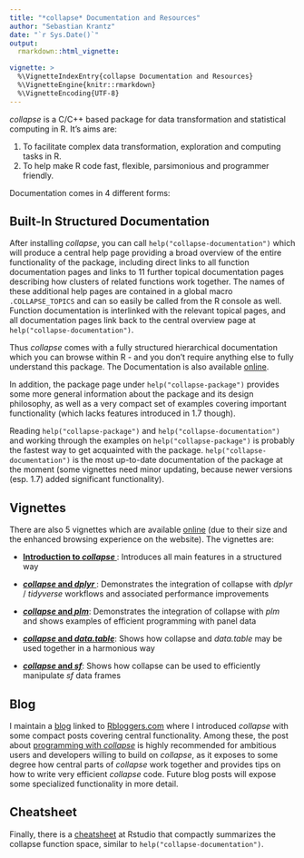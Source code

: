 ---
title: "*collapse* Documentation and Resources"
author: "Sebastian Krantz"
date: "`r Sys.Date()`"
output: 
  rmarkdown::html_vignette:

vignette: >
  %\VignetteIndexEntry{collapse Documentation and Resources}
  %\VignetteEngine{knitr::rmarkdown}
  %\VignetteEncoding{UTF-8}
---

*collapse* is a C/C++ based package for data transformation and statistical computing in R. It's aims are:

1. To facilitate complex data transformation, exploration and computing tasks in R.
2. To help make R code fast, flexible, parsimonious and programmer friendly. 

Documentation comes in 4 different forms:

## Built-In Structured Documentation

After installing *collapse*, you can call `help("collapse-documentation")` which will produce a central help page providing a broad overview of the entire functionality of the package, including direct links to all function documentation pages and links to 11 further topical documentation pages describing how clusters of related functions work together. The names of these additional help pages are contained in a global macro `.COLLAPSE_TOPICS` and can so easily be called from the R console as well. Function documentation is interlinked with the relevant topical pages, and all documentation pages link back to the central overview page at `help("collapse-documentation")`. 

Thus *collapse* comes with a fully structured hierarchical documentation which you can browse within R - and you don't require anything else to fully understand this package. The Documentation is also available [online](<https://sebkrantz.github.io/collapse/reference/index.html>).

In addition, the package page under `help("collapse-package")` provides some more general information about the package and its design philosophy, as well as a very compact set of examples covering important functionality (which lacks features introduced in 1.7 though). 

Reading `help("collapse-package")` and `help("collapse-documentation")` and working through the examples on `help("collapse-package")` is probably the fastest way to get acquainted with the package. `help("collapse-documentation")` is the most up-to-date documentation of the package at the moment (some vignettes need minor updating, because newer versions (esp. 1.7) added significant functionality). 

## Vignettes

There are also 5 vignettes which are available [online](<https://sebkrantz.github.io/collapse/articles/index.html>) (due to their size and the enhanced browsing experience on the website). The vignettes are:

* [**Introduction to *collapse* **](<https://sebkrantz.github.io/collapse/articles/collapse_intro.html>): Introduces all main features in a structured way

* [***collapse* and *dplyr* **](<https://sebkrantz.github.io/collapse/articles/collapse_and_dplyr.html>): Demonstrates the integration of collapse with *dplyr* / *tidyverse* workflows and associated performance improvements

* [***collapse* and *plm***](<https://sebkrantz.github.io/collapse/articles/collapse_and_plm.html>): Demonstrates the integration of collapse with *plm* and shows examples of efficient programming with panel data

* [***collapse* and *data.table***](<https://sebkrantz.github.io/collapse/articles/collapse_and_data.table.html>): Shows how collapse and *data.table* may be used together in a harmonious way

* [***collapse* and *sf***](<https://sebkrantz.github.io/collapse/articles/collapse_and_sf.html>): Shows how collapse can be used to efficiently manipulate *sf* data frames

## Blog

I maintain a [blog](<https://sebkrantz.github.io/Rblog/>) linked to [Rbloggers.com](<https://www.r-bloggers.com/>) where I introduced *collapse* with some compact posts covering central functionality. Among these, the post about [programming with *collapse*](<https://sebkrantz.github.io/Rblog/2020/09/13/programming-with-collapse/>) is highly recommended for ambitious users and developers willing to build on *collapse*, as it exposes to some degree how central parts of *collapse* work together and provides tips on how to write very efficient *collapse* code. Future blog posts will expose some specialized functionality in more detail. 

## Cheatsheet

Finally, there is a [cheatsheet](<https://raw.githubusercontent.com/SebKrantz/cheatsheets/master/collapse.pdf>) at Rstudio that compactly summarizes the collapse function space, similar to `help("collapse-documentation")`. 
